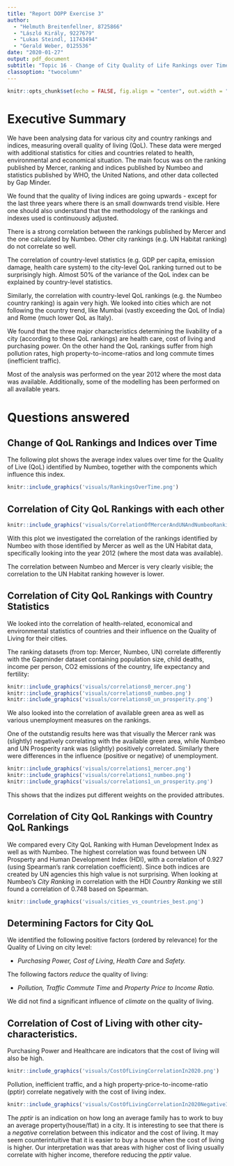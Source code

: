 ```yaml
---
title: "Report DOPP Exercise 3"
author: 
  - "Helmuth Breitenfellner, 8725866"
  - "László Király, 9227679"
  - "Lukas Steindl, 11743494"
  - "Gerald Weber, 0125536"
date: "2020-01-27"
output: pdf_document
subtitle: "Topic 16 - Change of City Quality of Life Rankings over Time"
classoption: "twocolumn"
---
```


```r
knitr::opts_chunk$set(echo = FALSE, fig.align = "center", out.width = "80%")
```

# Executive Summary

We have been analysing data for various city and country rankings and indices, measuring
overall quality of living (QoL).
These data were merged with additional statistics for cities and countries related to
health, environmental and economical situation.
The main focus was on the ranking published by Mercer, ranking and indices published by
Numbeo and statistics published by WHO, the United Nations, and other data collected 
by Gap Minder.

We found that the quality of living indices are going upwards - except for the last three years
where there is an small downwards trend visible.
Here one should also understand that the methodology of the rankings and indexes
used is continuously adjusted.

There is a strong correlation between the rankings published by Mercer and the one
calculated by Numbeo. Other city rankings (e.g. UN Habitat ranking) do not correlate
so well.

The correlation of country-level statistics (e.g. GDP per capita,
emission damage, health care system) to the city-level QoL ranking turned
out to be surprisingly high.
Almost 50% of the variance of the QoL index can be explained by country-level
statistics.

Similarly, the correlation with country-level QoL rankings (e.g. the Numbeo country ranking)
is again very high.
We looked into cities which are not following the country trend,
like Mumbai (vastly exceeding the QoL of India) and Rome (much lower
QoL as Italy).

We found that the three major characteristics determining the livability of a city
(according to these QoL rankings) are health care, cost of living and purchasing power.
On the other hand the QoL rankings suffer from high pollution rates, high property-to-income-ratios and long commute times (inefficient traffic).

Most of the analysis was performed on the year 2012 where the most data was available.
Additionally, some of the modelling has been performed on all available years.

# Questions answered

## Change of QoL Rankings and Indices over Time

The following plot shows the average index values over time for
the Quality of Live (QoL) identified by Numbeo, together with
the components which influence this index.

```r
knitr::include_graphics('visuals/RankingsOverTime.png')
```

## Correlation of City QoL Rankings with each other

```r
knitr::include_graphics('visuals/CorrelationOfMercerAndUNAndNumbeoRanking2012.png')
```

With this plot we investigated the correlation of the rankings identified by
Numbeo with those identified by Mercer as well as the UN Habitat data,
specifically looking into the year 2012 (where the most data was available).

The correlation between Numbeo and Mercer is very clearly visible; the correlation
to the UN Habitat ranking however is lower.

## Correlation of City QoL Rankings with Country Statistics

We looked into the correlation of health-related, economical and
environmental statistics of countries and their influence on the Quality of Living
for their cities.

The ranking datasets (from top: Mercer, Numbeo, UN) correlate differently with the Gapminder dataset containing population size, child deaths, income per person, CO2 emissions of the country, life expectancy and fertility:

```r
knitr::include_graphics('visuals/correlations0_mercer.png')
knitr::include_graphics('visuals/correlations0_numbeo.png')
knitr::include_graphics('visuals/correlations0_un_prosperity.png')
```

We also looked into the correlation of available green area as well as various unemployment
measures on the rankings.

One of the outstandig results here was that visually the
Mercer rank was (slightly) negatively correlating with the available green area,
while Numbeo and UN Prosperity rank was (slightly) positively correlated.
Similarly there were differences in the influence (positive or negative) of
unemployment.

```r
knitr::include_graphics('visuals/correlations1_mercer.png')
knitr::include_graphics('visuals/correlations1_numbeo.png')
knitr::include_graphics('visuals/correlations1_un_prosperity.png')
```
This shows that the indizes put different weights on the provided attributes.

## Correlation of City QoL Rankings with Country QoL Rankings

We compared every City QoL Ranking with Human Development Index as well as with Numbeo. The highest correlation was found between UN Prosperty and Human Development Index (HDI),
with a correlation of 0.927 (using Spearman's rank correlation coefficient).
Since both indices are created by UN agencies this high value is not surprising.
When looking at Numbeo's _City Ranking_ in correlation with the HDI _Country Ranking_
we still found a correlation of 0.748 based on Spearman.

```r
knitr::include_graphics('visuals/cities_vs_countries_best.png')
```

## Determining Factors for City QoL

We identified the following positive factors (ordered by relevance) for the
Quality of Living on city level:

* _Purchasing Power,_ _Cost of Living_, _Health Care_ and _Safety._ 

The following factors _reduce_ the quality of living:

* _Pollution,_ _Traffic Commute Time_ and _Property Price to Income Ratio._

We did not find a significant influence of _climate_ on the quality of living.

## Correlation of Cost of Living with other city-characteristics. 

Purchasing Power and Healthcare are indicators that the cost of living will also be high. 
```r
knitr::include_graphics('visuals/CostOfLivingCorrelationIn2020.png')
```

Pollution, inefficient traffic, and a high property-price-to-income-ratio (pptir)
correlate negatively with the cost of living index. 

```r
knitr::include_graphics('visuals/CostOfLivingCorrelationIn2020NegativeInfluencers.png')
```

The _pptir_ is an indication on how long an average family has to work to buy
an average property(house/flat) in a city.
It is interesting to see that there is a _negative_ correlation between this
indicator and the cost of living. 
It may seem counterintuitive that it is easier to buy a house when
the cost of living is higher.
Our interpretation was that areas with higher cost of living usually correlate with
higher income, therefore reducing the _pptir_ value.